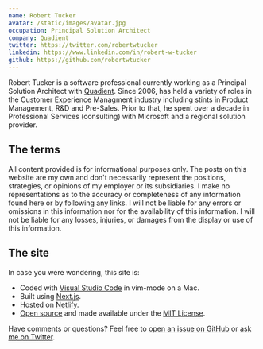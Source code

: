 ```yaml
---
name: Robert Tucker
avatar: /static/images/avatar.jpg
occupation: Principal Solution Architect
company: Quadient
twitter: https://twitter.com/robertwtucker
linkedin: https://www.linkedin.com/in/robert-w-tucker
github: https://github.com/robertwtucker
---
```


Robert Tucker is a software professional currently working as a Principal Solution Architect with [Quadient](https://quadient.com). Since 2006, has held a variety of roles in the Customer Experience Managment industry including stints in Product Management, R&D and Pre-Sales. Prior to that, he spent over a decade in Professional Services (consulting) with Microsoft and a regional solution provider.

## The terms

All content provided is for informational purposes only. The posts on this website are my own and don't necessarily represent the positions, strategies, or opinions of my employer or its subsidiaries. I make no representations as to the accuracy or completeness of any information found here or by following any links. I will not be liable for any errors or omissions in this information nor for the availability of this information. I will not be liable for any losses, injuries, or damages from the display or use of this information.

## The site

In case you were wondering, this site is:

- Coded with [Visual Studio Code](https://code.visualstudio.com) in vim-mode on a Mac.
- Built using [Next.js](https://nextjs.org).
- Hosted on [Netlify](https://netlify.com).
- [Open source](https://github.com/robertwtucker/robertwtucker.github.io) and made available under the [MIT License](https://github.com/robertwtucker/robertwtucker.github.io/blob/master/LICENSE.md).

Have comments or questions? Feel free to [open an issue on GitHub](https://github.com/robertwtucker/ama/issues/new) or [ask me on Twitter](https://twitter.com/robertwtucker).
